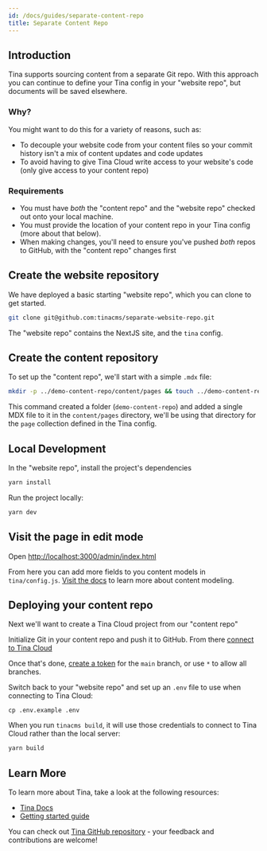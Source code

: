 ```yaml
---
id: /docs/guides/separate-content-repo
title: Separate Content Repo
---
```


## Introduction

Tina supports sourcing content from a separate Git repo. With this approach you can continue to define your
Tina config in your "website repo", but documents will be saved elsewhere.

### Why?

You might want to do this for a variety of reasons, such as:

* To decouple your website code from your content files so your commit history isn't a mix of content updates and code updates
* To avoid having to give Tina Cloud write access to your website's code (only give access to your content repo)

<WarningCallout body="Throughout this guide we'll be referring to a &#x22;website repo&#x22; and a &#x22;content repo&#x22;. The &#x22;website repo&#x22; is where your actual website is running, while the &#x22;content repo&#x22; is where you'll be storing your markdown content" />

### Requirements

* You must have *both* the "content repo" and the "website repo" checked out onto your local machine.
* You must provide the location of your content repo in your Tina config (more about that below).
* When making changes, you'll need to ensure you've pushed *both* repos to GitHub, with the "content repo"
  changes first

## Create the website repository

We have deployed a basic starting "website repo", which you can clone to get started.

```sh
git clone git@github.com:tinacms/separate-website-repo.git
```

The "website repo" contains the NextJS site, and the `tina` config.

## Create the content repository

To set up the "content repo", we'll start with a simple `.mdx` file:

```sh
mkdir -p ../demo-content-repo/content/pages && touch ../demo-content-repo/content/pages/home.mdx && echo "Hello" >> ../demo-content-repo/content/pages/home.mdx
```

This command created a folder (`demo-content-repo`) and added a single MDX file to it in the `content/pages` directory, we'll be using that directory for the `page` collection defined in the Tina config.

## Local Development

In the "website repo", install the project's dependencies

```sh
yarn install
```

Run the project locally:

```sh
yarn dev
```

## Visit the page in edit mode

Open [http://localhost:3000/admin/index.html](http://localhost:3000/admin/index.html)

From here you can add more fields to you content models in `tina/config.js`. [Visit the docs](https://tina.io/docs/schema/) to learn more about content modeling.

## Deploying your content repo

Next we'll want to create a Tina Cloud project from our "content repo"

Initialize Git in your content repo and push it to GitHub. From there [connect to Tina Cloud](https://tina.io/docs/tina-cloud/dashboard/projects/)

Once that's done, [create a token](https://tina.io/docs/tina-cloud/dashboard/projects/#api-tokens) for the `main` branch, or use `*` to allow all branches.

Switch back to your "website repo" and set up an `.env` file to use when connecting to Tina Cloud:

```
cp .env.example .env
```

When you run `tinacms build`, it will use those credentials to connect to Tina Cloud rather than the local server:

```sh
yarn build
```

## Learn More

To learn more about Tina, take a look at the following resources:

* [Tina Docs](https://tina.io/docs)
* [Getting started guide](https://tina.io/guides/tina-cloud/starter/overview/)

You can check out [Tina GitHub repository](https://github.com/tinacms/tinacms) - your feedback and contributions are welcome!
